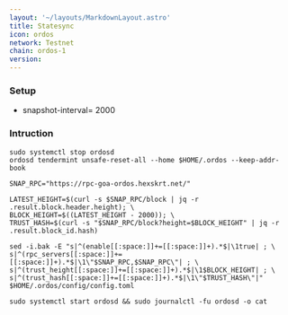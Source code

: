 ```yaml
---
layout: '~/layouts/MarkdownLayout.astro'
title: Statesync
icon: ordos
network: Testnet
chain: ordos-1
version: 
---
```

### Setup

- snapshot-interval= 2000

### Intruction

```
sudo systemctl stop ordosd
ordosd tendermint unsafe-reset-all --home $HOME/.ordos --keep-addr-book

SNAP_RPC="https://rpc-goa-ordos.hexskrt.net/"

LATEST_HEIGHT=$(curl -s $SNAP_RPC/block | jq -r .result.block.header.height); \
BLOCK_HEIGHT=$((LATEST_HEIGHT - 2000)); \
TRUST_HASH=$(curl -s "$SNAP_RPC/block?height=$BLOCK_HEIGHT" | jq -r .result.block_id.hash)

sed -i.bak -E "s|^(enable[[:space:]]+=[[:space:]]+).*$|\1true| ; \
s|^(rpc_servers[[:space:]]+=[[:space:]]+).*$|\1\"$SNAP_RPC,$SNAP_RPC\"| ; \
s|^(trust_height[[:space:]]+=[[:space:]]+).*$|\1$BLOCK_HEIGHT| ; \
s|^(trust_hash[[:space:]]+=[[:space:]]+).*$|\1\"$TRUST_HASH\"|" $HOME/.ordos/config/config.toml

sudo systemctl start ordosd && sudo journalctl -fu ordosd -o cat
```